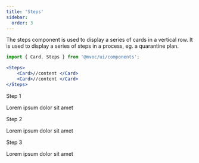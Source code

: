 ```yaml
---
title: 'Steps'
sidebar:
  order: 3
---
```



The steps component is used to display a series of cards in a vertical row. It is used to display a series of steps in a process, eg. a quarantine plan.

```jsx
import { Card, Steps } from '@mvoc/ui/components';

<Steps>
	<Card>//content </Card>
	<Card>//content </Card>
</Steps>
```

<div class="not-content">
	<Steps>
		<Card>
			<Heading level={3}>Step 1</Heading>
			<p>Lorem ipsum dolor sit amet</p>
		</Card>
		<Card>
			<Heading level={3}>Step 2</Heading>
			<p>Lorem ipsum dolor sit amet</p>
		</Card>
		<Card>
			<Heading level={3}>Step 3</Heading>
			<p>Lorem ipsum dolor sit amet</p>
		</Card>
	</Steps>
</div>


